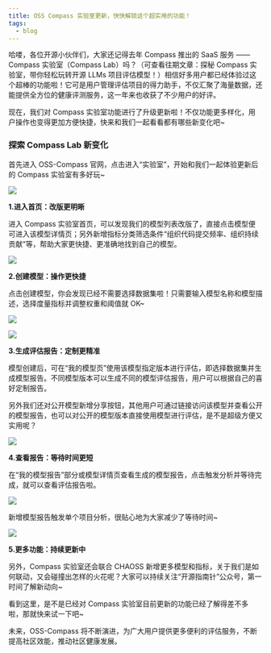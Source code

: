 ```yaml
---
title: OSS Compass 实验室更新，快快解锁这个超实用的功能！
tags:
  - blog
---
```


哈喽，各位开源小伙伴们，大家还记得去年 Compass 推出的 SaaS 服务 ——Compass 实验室（Compass Lab）吗？（可查看往期文章：探秘 Compass 实验室，带你轻松玩转开源 LLMs 项目评估模型！）相信好多用户都已经体验过这个超棒的功能啦！它可是用户管理评估项目的得力助手，不仅汇聚了海量数据，还能提供全方位的健康评测服务，这一年来也收获了不少用户的好评。

<!--truncate-->

现在，我们对 Compass 实验室功能进行了升级更新啦！不仅功能更多样化，用户操作也变得更加方便快捷，快来和我们一起看看都有哪些新变化吧~

### **探索 Compass Lab 新变化**

首先进入 OSS-Compass 官网，点击进入“实验室”，开始和我们一起体验更新后的 Compass 实验室有多好玩~

![](media/3.png)

**1.进入首页：改版更明晰**

进入 Compass 实验室首页，可以发现我们的模型列表改版了，直接点击模型便可进入该模型详情页；另外新增指标分类筛选条件“组织代码提交频率、组织持续贡献”等，帮助大家更快捷、更准确地找到自己的模型。

![](media/4.png)

**2.创建模型：操作更快捷**

点击创建模型，你会发现已经不需要选择数据集啦！只需要输入模型名称和模型描述，选择度量指标并调整权重和阈值就 OK~

![](media/5.png)

![](media/6.png)

**3.生成评估报告：定制更精准**

模型创建后，可在“我的模型页”使用该模型指定版本进行评估，即选择数据集并生成模型报告。不同模型版本可以生成不同的模型评估报告，用户可以根据自己的喜好定制报告。

另外我们还对公开模型新增分享按钮，其他用户可通过链接访问该模型并查看公开的模型报告，也可以对公开的模型版本直接使用模型进行评估，是不是超级方便又实用呢？

![](media/7.png)

**4.查看报告：等待时间更短**

在“我的模型报告”部分或模型详情页查看生成的模型报告，点击触发分析并等待完成，就可以查看评估报告啦。

![](media/9.png)

新增模型报告触发单个项目分析，很贴心地为大家减少了等待时间~

![](media/10.png)

**5.更多功能：持续更新中**

另外，Compass 实验室还会联合 CHAOSS 新增更多模型和指标，关于我们是如何联动，又会碰撞出怎样的火花呢？大家可以持续关注“开源指南针”公众号，第一时间了解新动向~

看到这里，是不是已经对 Compass 实验室目前更新的功能已经了解得差不多啦，那就快来试一下吧~

未来，OSS-Compass 将不断演进，为广大用户提供更多便利的评估服务，不断提高社区效能，推动社区健康发展。

